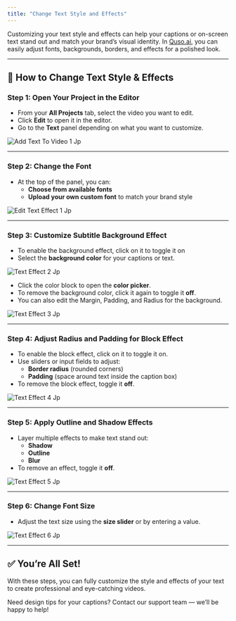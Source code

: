 ```yaml
---
title: "Change Text Style and Effects"
---
```


Customizing your text style and effects can help your captions or on-screen text stand out and match your brand’s visual identity. In [Quso.ai](http://Quso.ai), you can easily adjust fonts, backgrounds, borders, and effects for a polished look.

---

## 🎨 How to Change Text Style & Effects

### **Step 1: Open Your Project in the Editor**

- From your **All Projects** tab, select the video you want to edit.
- Click **Edit** to open it in the editor.
- Go to the **Text** panel depending on what you want to customize.

![Add Text To Video 1 Jp](/images/add-text-to-video-1.jpg)

---

### **Step 2: Change the Font**

- At the top of the panel, you can:
  - **Choose from available fonts**
  - **Upload your own custom font** to match your brand style

![Edit Text Effect 1 Jp](/images/edit-text-effect-1.jpg)

---

### **Step 3: Customize Subtitle Background Effect**

- To enable the background effect, click on it to toggle it on
- Select the **background color** for your captions or text.

![Text Effect 2 Jp](/images/text-effect-2.jpg)

- Click the color block to open the **color picker**.
- To remove the background color, click it again to toggle it **off**.
- You can also edit the Margin, Padding, and Radius for the background.

![Text Effect 3 Jp](/images/text-effect-3.jpg)

---

### **Step 4: Adjust Radius and Padding for Block Effect**

- To enable the block effect, click on it to toggle it on.
- Use sliders or input fields to adjust:
  - **Border radius** (rounded corners)
  - **Padding** (space around text inside the caption box)
- To remove the block effect, toggle it **off**.

![Text Effect 4 Jp](/images/text-effect-4.jpg)

---

### **Step 5: Apply Outline and Shadow Effects**

- Layer multiple effects to make text stand out:
  - **Shadow**
  - **Outline**
  - **Blur**
- To remove an effect, toggle it **off**.

![Text Effect 5 Jp](/images/text-effect-5.jpg)

---

### **Step 6: Change Font Size**

- Adjust the text size using the **size slider** or by entering a value.

![Text Effect 6 Jp](/images/text-effect-6.jpg)

---

## ✅ You’re All Set\!

With these steps, you can fully customize the style and effects of your text to create professional and eye-catching videos.

Need design tips for your captions? Contact our support team — we’ll be happy to help\!
